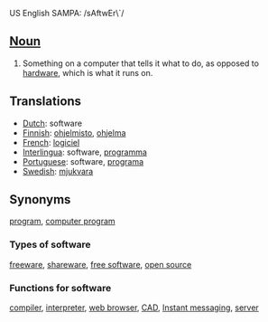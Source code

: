 US English SAMPA: /sAftwEr\`/
==[[Noun]]==
#Something on a computer that tells it what to do, as opposed to [[hardware]], which is what it runs on.
==Translations==
*[[Dutch]]: software
*[[Finnish]]: [[ohjelmisto]], [[ohjelma]]
*[[French]]: [[logiciel]]
*[[Interlingua]]: software, [[programma]]
*[[Portuguese]]: software, [[programa]]
*[[Swedish]]: [[mjukvara]]
==Synonyms==
[[program]], [[computer program]]
===Types of software===
[[freeware]], [[shareware]], [[free software]], [[open source]]
===Functions for software===
[[compiler]], [[interpreter]], [[web browser]], [[CAD]], [[Instant messaging]], [[server]]